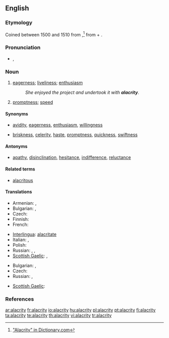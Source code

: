 {{was wotd|2009|May|2}}
==English==

===Etymology===
Coined between 1500 and 1510 from {{etyl|la}} {{term|alacritas|alacritās|lang=la}},<ref>[http://dictionary.reference.com/browse/alacrity "Alacrity" in Dictionary.com]</ref> from {{term|alacer||brisk|lang=la}} + {{term|-itas||-ity|lang=la}}.

===Pronunciation===
* {{a|UK|US}} {{IPA|/əˈlæk.ɹɪ.ti/|/əˈlæk.ɹə.ti/}}, {{SAMPA|/@"l{k.rI.ti/}}
*: {{audio|en-us-alacrity.ogg|Audio (US)}}

===Noun===
{{en-noun|alacrities}}

# [[eagerness]]; [[liveliness]]; [[enthusiasm]]
#: ''She enjoyed the project and undertook it with '''alacrity'''.''
# [[promptness]]; [[speed]]

====Synonyms====
* {{sense|eagerness}} [[avidity]], [[eagerness]], [[enthusiasm]], [[willingness]]
* {{sense|promptness}} [[briskness]], [[celerity]], [[haste]], [[promptness]], [[quickness]], [[swiftness]]

====Antonyms====
* {{sense|eagerness}} [[apathy]], [[disinclination]], [[hesitance]], [[indifference]], [[reluctance]]

====Related terms====
* [[alacritous]]

====Translations====
{{trans-top|eagerness}}
* Armenian: {{t|hy|պատրաստակամություն|tr=patrastakamut’yun|sc=Armn|xs=Armenian}},  {{t|hy|աշխուժություն|tr=ašxužut’yun|sc=Armn|xs=Armenian}}
* Bulgarian: {{t|bg|готовност|sc=Cyrl}},  {{t|bg|усърдие|sc=Cyrl}}
* Czech: {{t-|cs|čilost|f}}
* Finnish: {{t+|fi|into}}
* French: {{t+|fr|empressement|m}}
{{trans-mid}}
* [[Interlingua]]: [[alacritate]]
* Italian: {{t-|it|alacrità|f}}, {{t-|it|solerzia|f}}
* Polish: {{t|pl|skwapliwość|f}}
* Russian: {{t+|ru|готовность|f|tr=gotóvnost’|sc=Cyrl}},  {{t|ru|живость|f|tr=žívost’|sc=Cyrl}},  {{t|ru|рвение|n|tr=rvénie|sc=Cyrl}}
* [[Scottish Gaelic]]: {{t-|gd|sunnd|f|xs=Scottish Gaelic}}, {{t-|gd|sùrd|m|xs=Scottish Gaelic}}
{{trans-bottom}}

{{trans-top|promptness}}
* Bulgarian: {{t|bg|живост|sc=Cyrl}},  {{t+|bg|пъргавост|sc=Cyrl}}
* Czech: {{t-|cs|hbitost|f}}
* Russian: {{t|ru|расторопность|f|tr=rastorópnost’|sc=Cyrl}},  {{t|ru|проворство|n|tr=provórstvo|sc=Cyrl}}
{{trans-mid}}
* [[Scottish Gaelic]]: {{t-|gd|sgiobaltachd|f|xs=Scottish Gaelic}}
{{trans-bottom}}

===References===

<div class="references"><references/></div>

[[ar:alacrity]]
[[fr:alacrity]]
[[io:alacrity]]
[[hu:alacrity]]
[[pl:alacrity]]
[[pt:alacrity]]
[[fi:alacrity]]
[[ta:alacrity]]
[[te:alacrity]]
[[th:alacrity]]
[[vi:alacrity]]
[[tr:alacrity]]